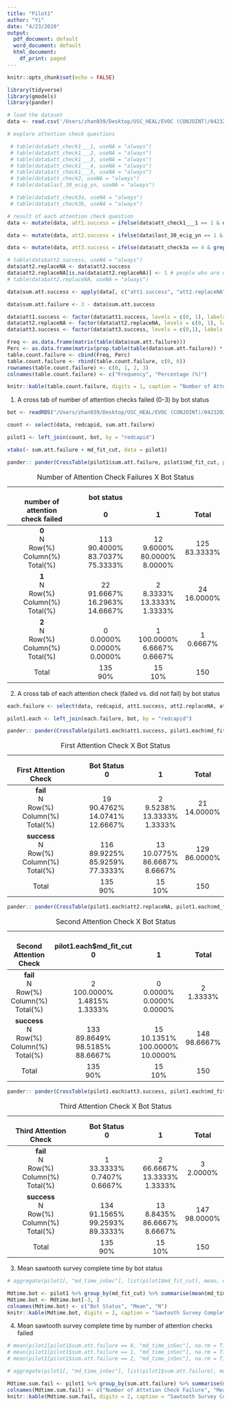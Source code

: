 ```yaml
---
title: "Pilot1"
author: "Yi"
date: "4/23/2020"
output:
  pdf_document: default
  word_document: default
  html_document:
    df_print: paged
---
```


```r
knitr::opts_chunk$set(echo = FALSE)
```

```r
library(tidyverse)
library(gmodels)
library(pander)
```

```r
# load the dataset
data <- read.csv('/Users/zhan039/Desktop/USC_HEAL/EVOC (CONJOINT)/04232020/ConjointAnalysisProl_DATA_2020-04-23_1502.csv')
```

```r
# explore attention check questions

 # table(data$att_check1___1, useNA = "always")
 # table(data$att_check1___2, useNA = "always")
 # table(data$att_check1___3, useNA = "always")
 # table(data$att_check1___4, useNA = "always")
 # table(data$att_check1___5, useNA = "always")
 # table(data$att_check2, useNA = "always")
 # table(data$last_30_ecig_yn, useNA = "always")

 # table(data$att_check3a, useNA = "always")
 # table(data$att_check3b, useNA = "always")

# result of each attention check question
data <- mutate(data, att1.success = ifelse(data$att_check1___1 == 1 & data$att_check1___4 == 1 & data$att_check1___5 == 1, 1, 0))

data <- mutate(data, att2.success = ifelse(data$last_30_ecig_yn == 1 & data$att_check2 == 3, 1, ifelse(data$last_30_ecig_yn == 1, 0, NA))) # people who are not asked the second question are marked as NA

data <- mutate(data, att3.success = ifelse(data$att_check3a == 4 & grepl("decision making", data$att_check3b, ignore.case = T), 1, 0))

# table(data$att2.success, useNA = "always")
data$att2.replaceNA <- data$att2.success
data$att2.replaceNA[is.na(data$att2.replaceNA)] <- 1 # people who are not asked are marked as success
# table(data$att2.replaceNA, useNA = "always")

data$sum.att.success <- apply(data[, c("att1.success", "att2.replaceNA", "att3.success")], 1, sum)

data$sum.att.failure <- 3 - data$sum.att.success

data$att1.success <- factor(data$att1.success, levels = c(0, 1), labels = c("fail", "success"))
data$att2.replaceNA <- factor(data$att2.replaceNA, levels = c(0, 1), labels = c("fail", "success"))
data$att3.success <- factor(data$att3.success, levels = c(0,1), labels = c("fail", "success"))
```

```r
Freq <- as.data.frame(matrix(table(data$sum.att.failure)))
Perc <- as.data.frame(matrix(prop.table(table(data$sum.att.failure)) * 100)) 
table.count.failure <- cbind(Freq, Perc)
table.count.failure <- rbind(table.count.failure, c(0, 0))
rownames(table.count.failure) <- c(0, 1, 2, 3)
colnames(table.count.failure) <- c("Frequency", "Percentage (%)")

knitr::kable(table.count.failure, digits = 1, caption = "Number of Attention Check Failed")
```

1) A cross tab of number of attention checks failed (0-3) by bot status

```r

bot <- readRDS("/Users/zhan039/Desktop/USC_HEAL/EVOC (CONJOINT)/04232020/MaxDiff_Pilot1_BotFit.rds")

count <- select(data, redcapid, sum.att.failure)

pilot1 <- left_join(count, bot, by = "redcapid")

xtabs(~ sum.att.failure + md_fit_cut, data = pilot1)

pander:: pander(CrossTable(pilot1$sum.att.failure, pilot1$md_fit_cut, prop.chisq = FALSE), caption = "table 2")

```

--------------------------------------------------------------------------
        &nbsp;\              bot status\          &nbsp;\        &nbsp;\   
 number of attention\              &nbsp;\            \             \ 
 check failed                       0                 1            Total    
------------------------ -------------------- -------------- -------------
        **0**\                 &nbsp;\           &nbsp;\       &nbsp;\    
          N\                    113\              12\           125\      
        Row(%)\              90.4000%\          9.6000%\      83.3333%\   
      Column(%)\             83.7037%\         80.0000%\           \      
        Total(%)               75.3333%          8.0000%                  

        **1**\                 &nbsp;\           &nbsp;\       &nbsp;\    
          N\                    22\                2\            24\      
        Row(%)\              91.6667%\          8.3333%\      16.0000%\   
      Column(%)\             16.2963%\         13.3333%\           \      
        Total(%)               14.6667%          1.3333%                  

        **2**\                 &nbsp;\           &nbsp;\       &nbsp;\    
          N\                     0\                1\            1\       
        Row(%)\               0.0000%\         100.0000%\     0.6667%\    
      Column(%)\              0.0000%\          6.6667%\           \      
        Total(%)               0.0000%           0.6667%                  

         Total\                 135\               15\           150\     
                                 90%               10%                    
--------------------------------------------------------------------------

Table: Number of Attention Check Failures X Bot Status

2) A cross tab of each attention check (failed vs. did not fail) by bot status 
```r
each.failure <- select(data, redcapid, att1.success, att2.replaceNA, att3.success)

pilot1.each <- left_join(each.failure, bot, by = "redcapid")

pander:: pander(CrossTable(pilot1.each$att1.success, pilot1.each$md_fit_cut, prop.chisq = FALSE), caption = "First Attention Check X Bot Status")
```

--------------------------------------------------------------------------------
         &nbsp;\                   Bot Status\          &nbsp;\       &nbsp;\   
 First Attention Check                0                   1           Total    
-------------------------- ------------------------- ------------- -------------
        **fail**\                  &nbsp;\             &nbsp;\       &nbsp;\    
           N\                        19\                 2\            21\      
         Row(%)\                  90.4762%\           9.5238%\      14.0000%\   
       Column(%)\                 14.0741%\           13.3333%\          \      
         Total(%)                  12.6667%             1.3333%                 

      **success**\                 &nbsp;\             &nbsp;\       &nbsp;\    
           N\                       116\                 13\          129\      
         Row(%)\                  89.9225%\           10.0775%\     86.0000%\   
       Column(%)\                 85.9259%\           86.6667%\          \      
         Total(%)                  77.3333%             8.6667%                 

          Total\                     135\                15\           150\     
                                      90%                 10%                   
--------------------------------------------------------------------------------

Table: First Attention Check X Bot Status

```r
pander:: pander(CrossTable(pilot1.each$att2.replaceNA, pilot1.each$md_fit_cut, prop.chisq = FALSE), caption = "Second Attention Check X Bot Status")
```

--------------------------------------------------------------------------------
          &nbsp;\             pilot1.each$md_fit_cut\     &nbsp;\       &nbsp;\   
 Second Attention Check             0                   1              Total
-------------------------- ------------------------- ------------- -------------
         **fail**\                   &nbsp;\              &nbsp;\      &nbsp;\  
            N\                         2\                   0\          2\ 
          Row(%)\                  100.0000%\            0.0000%\     1.3333%\ 
        Column(%)\                  1.4815%\             0.0000%\        \
          Total(%)                    1.3333%             0.0000%    

       **success**\                  &nbsp;\              &nbsp;\     &nbsp;\
            N\                        133\                 15\         148\
          Row(%)\                   89.8649%\           10.1351%\     98.6667%\ 
        Column(%)\                  98.5185%\           100.0000%\       \
          Total(%)                   88.6667%             10.0000%   

           Total\                      135\                 15\          150\ 
                                        90%                 10%      
---------------------------------------------------------------------

Table: Second Attention Check X Bot Status 

```r
pander:: pander(CrossTable(pilot1.each$att3.success, pilot1.each$md_fit_cut, prop.chisq = FALSE), caption = "Third Attention Check X Bot Status")
```
 
--------------------------------------------------------------------------------
         &nbsp;\                   Bot Status\          &nbsp;\       &nbsp;\   
Third Attention Check                 0                   1           Total    
-------------------------- ------------------------- ------------- -------------
        **fail**\                  &nbsp;\             &nbsp;\       &nbsp;\    
           N\                        1\                  2\            3\       
         Row(%)\                  33.3333%\           66.6667%\     2.0000%\    
       Column(%)\                 0.7407%\            13.3333%\          \      
         Total(%)                   0.6667%             1.3333%                 

      **success**\                 &nbsp;\             &nbsp;\       &nbsp;\    
           N\                       134\                 13\          147\      
         Row(%)\                  91.1565%\           8.8435%\      98.0000%\   
       Column(%)\                 99.2593%\           86.6667%\          \      
         Total(%)                  89.3333%             8.6667%                 

          Total\                     135\                15\           150\     
                                      90%                 10%                   
--------------------------------------------------------------------------------

Table: Third Attention Check X Bot Status

3) Mean sawtooth survey complete time by bot status
```r
# aggregate(pilot1[, "md_time_inSec"], list(pilot1$md_fit_cut), mean, na.rm = T)

Mdtime.bot <- pilot1 %>% group_by(md_fit_cut) %>% summarise(mean(md_time_inSec, na.rm = T), N = sum(!is.na(md_time_inSec)))
Mdtime.bot <- Mdtime.bot[-3, ]
colnames(Mdtime.bot) <- c("Bot Status", "Mean", "N")
knitr::kable(Mdtime.bot, digits = 2, caption = "Sawtooth Survey Complete Time (seconds) X Bot Status")

```

4) Mean sawtooth survey complete time by number of attention checks failed
```r
# mean(pilot1[pilot1$sum.att.failure == 0, "md_time_inSec"], na.rm = T)
# mean(pilot1[pilot1$sum.att.failure == 1, "md_time_inSec"], na.rm = T)
# mean(pilot1[pilot1$sum.att.failure == 2, "md_time_inSec"], na.rm = T)

# aggregate(pilot1[, "md_time_inSec"], list(pilot1$sum.att.failure), mean, na.rm = T)

Mdtime.sum.fail <- pilot1 %>% group_by(sum.att.failure) %>% summarise(mean(md_time_inSec, na.rm = T), N = sum(!is.na(md_time_inSec)))
colnames(Mdtime.sum.fail) <- c("Number of Attetion Check Failure", "Mean", "Valid N")
knitr::kable(Mdtime.sum.fail, digits = 2, caption = "Sawtooth Survey Complete Time (seconds) X Number of Attention Check Failure")
```

